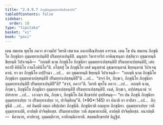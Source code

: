 ```yaml
---
title: "2.4.9.7 ภิกฺขุนิอุมฺมทฺทาปนสิกฺขาปท"
tableOfContents: false
sidebar:
  order: 10
type: "tipitaka"
basket: "vi"
book: "paci"
---
```



<DynamicBreadcrumb />

<Division number="1206" book="paci">

<Paragraph number="3483" book="paci">
เตน สมเยน พุทฺโธ ภควา สาวตฺถิยํ วิหรติ เชตวเน อนาถปิณฺฑิกสฺส อาราเม. เตน โข ปน สมเยน ภิกฺขุนิโย ภิกฺขุนิยา อุมฺมทฺทาเปนฺติปิ ปริมทฺทาเปนฺติปิ. มนุสฺสา วิหารจาริกํ อาหิณฺฑนฺตา ปสฺสิตฺวา อุชฺฌายนฺติ ขิยฺยนฺติ วิปาเจนฺติ—  “กถญฺหิ นาม ภิกฺขุนิโย ภิกฺขุนิยา อุมฺมทฺทาเปสฺสนฺติปิ ปริมทฺทาเปสฺสนฺติปิ, เสยฺยถาปิ คิหินิโย กามโภคินิโย”ติ.
</Paragraph>

<Paragraph number="3484" book="paci">
อโสฺสสุํ โข ภิกฺขุนิโย เตสํ มนุสฺสานํ อุชฺฌายนฺตานํ ขิยฺยนฺตานํ วิปาเจนฺตานํ. ยา ตา ภิกฺขุนิโย อปฺปิจฺฉา …เป…  ตา อุชฺฌายนฺติ ขิยฺยนฺติ วิปาเจนฺติ—  “กถญฺหิ นาม ภิกฺขุนิโย ภิกฺขุนิยา อุมฺมทฺทาเปสฺสนฺติปิ ปริมทฺทาเปสฺสนฺติปี”ติ …เป…  “สจฺจํ กิร, ภิกฺขเว, ภิกฺขุนิโย ภิกฺขุนิยา อุมฺมทฺทาเปนฺติปิ ปริมทฺทาเปนฺติปี”ติ? “สจฺจํ, ภควา”ติ. วิครหิ พุทฺโธ ภควา …เป…  กถญฺหิ นาม, ภิกฺขเว, ภิกฺขุนิโย ภิกฺขุนิยา อุมฺมทฺทาเปสฺสนฺติปิ ปริมทฺทาเปสฺสนฺติปิ. เนตํ, ภิกฺขเว, อปฺปสนฺนานํ วา ปสาทาย …เป…  เอวญฺจ ปน, ภิกฺขเว, ภิกฺขุนิโย อิมํ สิกฺขาปทํ อุทฺทิสนฺตุ—
</Paragraph>

</Division>
<Division number="1207" book="paci">

<Paragraph number="3485" book="paci">
<Emphasis>“ยา ปน ภิกฺขุนี ภิกฺขุนิยา อุมฺมทฺทาเปยฺย วา ปริมทฺทาเปยฺย วา, ปาจิตฺติยนฺ”</Emphasis>ติ. (*90*:<Emphasis>145</Emphasis>)
</Paragraph>

</Division>
<Division number="1208" book="paci">

<Paragraph number="3486" book="paci">
<Emphasis>ยา ปนา</Emphasis>ติ ยา ยาทิสา …เป…  <Emphasis>ภิกฺขุนี</Emphasis>ติ …เป…  อยํ อิมสฺมึ อตฺเถ อธิปฺเปตา ภิกฺขุนีติ.
</Paragraph>

<Paragraph number="3487" book="paci">
<Emphasis>ภิกฺขุนิยา</Emphasis>ติ อญฺญาย ภิกฺขุนิยา. <Emphasis>อุมฺมทฺทาเปยฺย วา</Emphasis>ติ อุมฺมทฺทาเปติ, อาปตฺติ ปาจิตฺติยสฺส. <Emphasis>ปริมทฺทาเปยฺย วา</Emphasis>ติ สมฺพาหาเปติ, อาปตฺติ ปาจิตฺติยสฺส.
</Paragraph>

</Division>
<Division number="1209" book="paci">

<Paragraph number="3488" book="paci">
อนาปตฺติ—  คิลานาย, อาปทาสุ, อุมฺมตฺติกาย, อาทิกมฺมิกายาติ.

</Paragraph>
</Division>

<Paragraph number="3489" type="center" book="paci">
สตฺตมสิกฺขาปทํ นิฏฺฐิตํ.
</Paragraph>
